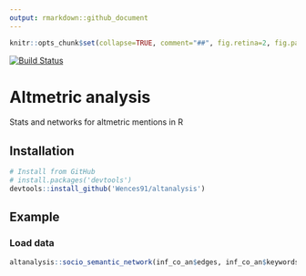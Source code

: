 ```yaml
---
output: rmarkdown::github_document
---
```


```r
knitr::opts_chunk$set(collapse=TRUE, comment="##", fig.retina=2, fig.path = "README_figs/README-")
```

[![Build Status](https://travis-ci.org/Wences91/altanalysis.svg?branch=master)](https://travis-ci.org/Wences91/altanalysis)

# Altmetric analysis
Stats and networks for altmetric mentions in R

## Installation

```r
# Install from GitHub
# install.packages('devtools')
devtools::install_github('Wences91/altanalysis')
```

## Example
### Load data
```r
altanalysis::socio_semantic_network(inf_co_an$edges, inf_co_an$keywords_mentions_cluster,  layout=5, legend = inf_legend, nodes_size = c(2, 6), label_ratio = 0.001, custom_colors_nodes = c('#F98400', '#5BBCD6', '#00A08A', '#FF0000'), custom_colors_clouds = c('#00A08A', '#FF0000', '#5BBCD6', '#F98400'))
```



